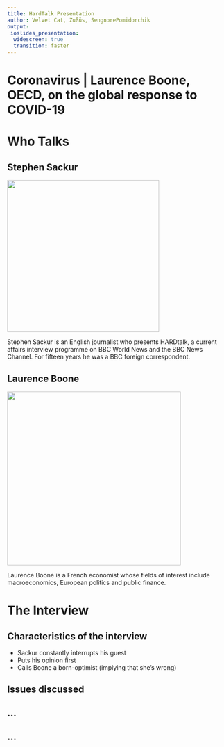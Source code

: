 ```yaml
---
title: HardTalk Presentation
author: Velvet Cat, Zußüs, SengnorePomidorchik
output:
 ioslides_presentation:
  widescreen: true
  transition: faster
---
```


# Coronavirus | Laurence Boone, OECD, on the global response to COVID-19

# Who Talks

<!-- add photos -->

## Stephen Sackur

<div class="columns-2">
![](./sackur.jpg){width=350px}

Stephen Sackur is an English journalist who presents HARDtalk, a current
affairs interview programme on BBC World News and the BBC News Channel. For
fifteen years he was a BBC foreign correspondent.
</div>

## Laurence Boone

<div class="columns-2">
![](./boone.jpg){width=400px}

Laurence Boone is a French economist whose fields of interest include
macroeconomics, European politics and public finance.
</div>

# The Interview

## Characteristics of the interview

- Sackur constantly interrupts his guest
- Puts his opinion first
- Calls Boone a born-optimist (implying that she's wrong)

## Issues discussed

## ...

## ...
